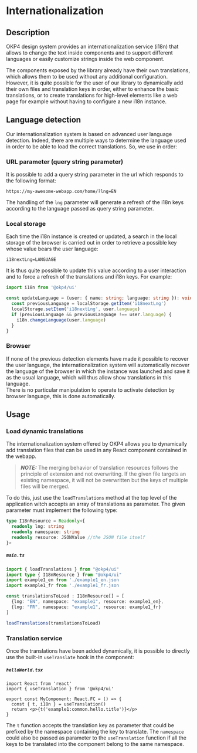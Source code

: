 
<Meta title="Guidelines/Internationalization" />

# Internationalization

## Description

OKP4 design system provides an internationalization service (i18n) that allows to change the text inside components
and to support different languages or easily customize strings inside the web component.

The components exposed by the library already have their own translations, which allows them to be used without any additional configuration.  
However, it is quite possible for the user of our library to dynamically add their own files and translation keys in order,
either to enhance the basic translations, or to create translations for high-level elements
like a web page for example without having to configure a new i18n instance.

## Language detection

Our internationalization system is based on advanced user language detection.
Indeed, there are multiple ways to determine the language used in order to be able to load the correct translations.
So, we use in order:

### URL parameter (query string parameter)

It is possible to add a query string parameter in the url which responds to the following format:

```
https://my-awesome-webapp.com/home/?lng=EN
```

The handling of the `lng` parameter will generate a refresh of the i18n keys according to the language passed as query string parameter.

### Local storage

Each time the i18n instance is created or updated, a search in the local storage of the browser is carried out in order
to retrieve a possible key whose value bears the user language:

```
i18nextLng=LANGUAGE
```

It is thus quite possible to update this value according to a user interaction and to force a refresh of the translations and i18n keys.
For example:

```typescript
import i18n from '@okp4/ui'

const updateLanguage = (user: { name: string; language: string }): void => {
  const previousLanguage = localStorage.getItem('i18nextLng')
  localStorage.setItem('i18nextLng', user.language)
  if (previousLanguage && previousLanguage !== user.language) {
    i18n.changeLanguage(user.language)
  }
}
```

### Browser

If none of the previous detection elements have made it possible to recover the user language, the internationalization
system will automatically recover the language of the browser in which the instance was launched and save it as the usual language,
which will thus allow show translations in this language.  
 There is no particular manipulation to operate to activate detection by browser language, this is done automatically.

## Usage

### Load dynamic translations

The internationalization system offered by OKP4 allows you to dynamically add translation files that can be used in any React component contained in the webapp.

> **_NOTE:_** The merging behavior of translation resources follows the principle of extension and not overwriting.
> If the given file targets an existing namespace, it will not be overwritten but the keys of multiple files will be merged.

To do this, just use the `loadTranslations` method at the top level of the application witch accepts an array of translations as parameter.
The given parameter must implement the following type:

```typescript
type I18nResource = Readonly<{
  readonly lng: string
  readonly namespace: string
  readonly resource: JSONValue //the JSON file itself
}>
```

##### **`main.ts`**

```typescript
import { loadTranslations } from "@okp4/ui"
import type { I18nResource } from "@okp4/ui"
import example1_en from './example1_en.json
import example1_fr from './example1_fr.json

const translationsToLoad : I18nResource[] = [
  {lng: "EN", namespace: "example1", resource: example1_en},
  {lng: "FR", namespace: "example1", resource: example1_fr}
]

loadTranslations(translationsToLoad)
```

### Translation service

Once the translations have been added dynamically, it is possible to directly use the built-in `useTranslate` hook in the component:

##### **`helloWorld.tsx`**

```tsx
import React from 'react'
import { useTranslation } from '@okp4/ui'

export const MyComponent: React.FC = () => {
  const { t, i18n } = useTranslation()
  return <p>{t('example1:common.hello.title')}</p>
}
```

The `t` function accepts the translation key as parameter that could be prefixed by the namespace containing the key to translate.
The `namespace` could also be passed as parameter to the `useTranslation` function if all the keys to be translated into the component
belong to the same namespace.
